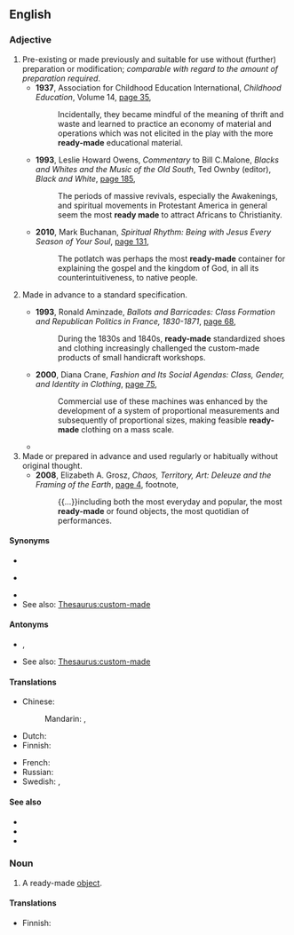 {{also|readymade}}

==English==

===Adjective===
{{en-adj|head=[[ready]]-[[made]]}}

# Pre-existing or made previously and suitable for use without (further) preparation or modification; ''comparable with regard to the amount of preparation required''.
#* '''1937''', Association for Childhood Education International, ''Childhood Education'', Volume 14, [https://books.google.com.au/books?id=nM0VAQAAIAAJ&q=%22the+more%7Cmost+ready-made%22&dq=%22the+more%7Cmost+ready-made%22&hl=en&sa=X&ei=su7yVN4uz_nxBbzzgcAE&redir_esc=y page 35],
#*: Incidentally, they became mindful of the meaning of thrift and waste and learned to practice an economy of material and operations which was not elicited in the play with the more '''ready-made''' educational material.
#* '''1993''', Leslie Howard Owens, ''Commentary'' to Bill C.Malone, ''Blacks and Whites and the Music of the Old South'', Ted Ownby (editor), ''Black and White'', [https://books.google.com.au/books?id=cM93Z7Mq06AC&pg=PA185&dq=%22the+more%7Cmost+ready-made%22&hl=en&sa=X&ei=su7yVN4uz_nxBbzzgcAE&redir_esc=y#v=onepage&q=%22the%20more%7Cmost%20ready-made%22&f=false page 185],
#*: The periods of massive revivals, especially the Awakenings, and spiritual movements in Protestant America in general seem the most '''ready made''' to attract Africans to Christianity.
#* '''2010''', Mark Buchanan, ''Spiritual Rhythm: Being with Jesus Every Season of Your Soul'', [https://books.google.com.au/books?id=V7yPcPiSr18C&pg=PA131&dq=%22the+more%7Cmost+ready-made%22&hl=en&sa=X&ei=su7yVN4uz_nxBbzzgcAE&redir_esc=y#v=onepage&q=%22the%20more%7Cmost%20ready-made%22&f=false page 131],
#*: The potlatch was perhaps the most '''ready-made''' container for explaining the gospel and the kingdom of God, in all its counterintuitiveness, to native people.
# {{lb|en|uncomparable}} Made in advance to a standard specification.
#* '''1993''', Ronald Aminzade, ''Ballots and Barricades: Class Formation and Republican Politics in France, 1830-1871'', [https://books.google.com.au/books?id=kTbybLDLPiAC&pg=PA68&dq=%22ready-made%22&hl=en&sa=X&ei=cA7zVJmmBaK2mwXClILoDw&redir_esc=y#v=onepage&q=%22ready-made%22&f=false page 68],
#*: During the 1830s and 1840s, '''ready-made''' standardized shoes and clothing increasingly challenged the custom-made products of small handicraft workshops.
#* '''2000''', Diana Crane, ''Fashion and Its Social Agendas: Class, Gender, and Identity in Clothing'', [https://books.google.com.au/books?id=vphcHONAXmwC&pg=PA75&dq=%22ready-made%22&hl=en&sa=X&ei=cA7zVJmmBaK2mwXClILoDw&redir_esc=y#v=onepage&q=%22ready-made%22&f=false page 75],
#*: Commercial use of these machines was enhanced by the development of a system of proportional measurements and subsequently of proportional sizes, making feasible '''ready-made''' clothing on a mass scale.
#* {{quote-journal|en|date=2020 January 2|author=Graeme Pickering|title=Fuelling the changes on Teesside rails|journal=Rail|page=57|text=The Tees Valley already produces more than 50% of all the hydrogen in the UK so it makes sense to bring it <small>[hydrogen fuelling]</small> here because you've already got a '''ready-made''' supply.}}
# Made or prepared in advance and used regularly or habitually without original thought.
#* '''2008''', Elizabeth A. Grosz, ''Chaos, Territory, Art: Deleuze and the Framing of the Earth'', [https://books.google.com.au/books?id=OWd-Q8a2n2UC&pg=PA4&dq=%22the+more%7Cmost+ready-made%22&hl=en&sa=X&ei=su7yVN4uz_nxBbzzgcAE&redir_esc=y#v=onepage&q=%22the%20more%7Cmost%20ready-made%22&f=false page 4], footnote,
#*: {{...}}including both the most everyday and popular, the most '''ready-made''' or found objects, the most quotidian of performances.

====Synonyms====
* {{sense|suitable for use without (further) preparation or modification}}
* {{sense|made to standard specification}} {{l|en|off-the-peg}}
* {{sense|used regularly or repeated habitually without original thought}}
* See also: [[Thesaurus:custom-made]]

====Antonyms====
* {{sense|made to standard specification}} {{l|en|custom-made}}, {{l|en|made-to-order}}
* See also: [[Thesaurus:custom-made]]

====Translations====
{{trans-top|made in advance}}
* Chinese:
*: Mandarin: {{t+|cmn|現成|alt=現成的|sc=Hani}}, {{t+|cmn|现成|alt=现成的|tr=xiànchéng de|sc=Hani}}
* Dutch: {{t|nl|kant en klaar}}
* Finnish: {{t+|fi|valmis|alt=valmis-}}
{{trans-mid}}
* French: {{t+|fr|tout fait}}
* Russian: {{t|ru|[[заранее]] [[приготовленный]]}}
* Swedish: {{t|sv|färdiggjord}}, {{t+|sv|förberedd}}
{{trans-bottom}}

====See also====
* {{l|en|pre-cooked}}
* {{l|en|ready-to-wear}}
* {{l|en|shake and bake}}

===Noun===
{{en-noun}}

# A ready-made [[object]].

====Translations====
{{trans-top|ready-made object}}
* Finnish: {{t|fi|valmistavara}}
{{trans-mid}}
{{trans-bottom}}